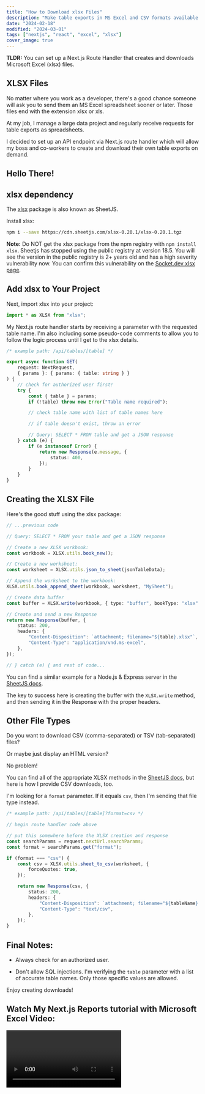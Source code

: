 ```yaml
---
title: "How to Download xlsx Files"
description: "Make table exports in MS Excel and CSV formats available on demand."
date: "2024-02-18"
modified: "2024-03-01"
tags: ["nextjs", "react", "excel", "xlsx"]
cover_image: true
---
```


**TLDR:** You can set up a Next.js Route Handler that creates and downloads Microsoft Excel (xlsx) files.


## XLSX Files

No matter where you work as a developer, there's a good chance someone will ask you to send them an MS Excel spreadsheet sooner or later. Those files end with the extension xlsx or xls.

At my job, I manage a large data project and regularly receive requests for table exports as spreadsheets.

I decided to set up an API endpoint via Next.js route handler which will allow my boss and co-workers to create and download their own table exports on demand.

## Hello There!

## xlsx dependency

The [xlsx](https://docs.sheetjs.com/docs/getting-started/installation/frameworks) package is also known as SheetJS.

Install xlsx:

```bash
npm i --save https://cdn.sheetjs.com/xlsx-0.20.1/xlsx-0.20.1.tgz
```

**Note:** Do NOT get the xlsx package from the npm registry with `npm install xlsx`. Sheetjs has stopped using the public registry at version 18.5. You will see the version in the public registry is 2+ years old and has a high severity vulnerability now. You can confirm this vulnerability on the [Socket.dev xlsx page](https://socket.dev/npm/package/xlsx).

## Add xlsx to Your Project

Next, import xlsx into your project:

```ts
import * as XLSX from "xlsx";
```

My Next.js route handler starts by receiving a parameter with the requested table name. I'm also including some pseudo-code comments to allow you to follow the logic process until I get to the xlsx details.

```ts
/* example path: /api/tables/[table] */

export async function GET(
	request: NextRequest,
	{ params }: { params: { table: string } }
) {
	// check for authorized user first!
	try {
		const { table } = params;
		if (!table) throw new Error("Table name required");

		// check table name with list of table names here

		// if table doesn't exist, throw an error

		// Query: SELECT * FROM table and get a JSON response
	} catch (e) {
		if (e instanceof Error) {
			return new Response(e.message, {
				status: 400,
			});
		}
	}
}
```

## Creating the XLSX File

Here's the good stuff using the xlsx package:

```ts
// ...previous code

// Query: SELECT * FROM your table and get a JSON response

// Create a new XLSX workbook:
const workbook = XLSX.utils.book_new();

// Create a new worksheet:
const worksheet = XLSX.utils.json_to_sheet(jsonTableData);

// Append the worksheet to the workbook:
XLSX.utils.book_append_sheet(workbook, worksheet, "MySheet");

// Create data buffer
const buffer = XLSX.write(workbook, { type: "buffer", bookType: "xlsx" });

// Create and send a new Response
return new Response(buffer, {
	status: 200,
	headers: {
		"Content-Disposition": `attachment; filename="${table}.xlsx"`,
		"Content-Type": "application/vnd.ms-excel",
	},
});

// } catch (e) { and rest of code...
```

You can find a similar example for a Node.js & Express server in the [SheetJS docs](https://docs.sheetjs.com/docs/solutions/output#example-server-responses).

The key to success here is creating the buffer with the `XLSX.write` method, and then sending it in the Response with the proper headers.

## Other File Types

Do you want to download CSV (comma-separated) or TSV (tab-separated) files?

Or maybe just display an HTML version?

No problem!

You can find all of the appropriate XLSX methods in the [SheetJS docs](https://docs.sheetjs.com/), but here is how I provide CSV downloads, too.

I'm looking for a `format` parameter. If it equals `csv`, then I'm sending that file type instead.

```ts
/* example path: /api/tables/[table]?format=csv */

// begin route handler code above

// put this somewhere before the XLSX creation and response
const searchParams = request.nextUrl.searchParams;
const format = searchParams.get("format");

if (format === "csv") {
	const csv = XLSX.utils.sheet_to_csv(worksheet, {
		forceQuotes: true,
	});

	return new Response(csv, {
		status: 200,
		headers: {
			"Content-Disposition": `attachment; filename="${tableName}.csv"`,
			"Content-Type": "text/csv",
		},
	});
}
```

## Final Notes:

- Always check for an authorized user.

- Don't allow SQL injections. I'm verifying the `table` parameter with a list of accurate table names. Only those specific values are allowed.

Enjoy creating downloads!

## Watch My Next.js Reports tutorial with Microsoft Excel Video:

<Video id="Zz_mP5gAnxc" />
